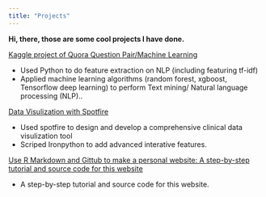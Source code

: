 ```yaml
---
title: "Projects"
---
```


__Hi, there, those are some cool projects I have done.__ 


 [Kaggle project of Quora Question Pair/Machine Learning](Kaggle_quora_pair.html)

 - Used Python to do feature extraction on NLP (including featuring tf-idf)
 - Applied machine learning algorithms (random forest, xgboost,    Tensorflow deep learning) to perform Text mining/ Natural language processing (NLP)..

 [Data Visulization with Spotfire](http://bl.ocks.org/nstrayer/37a503dd1db369a8f7e3ce21757e19ee)

- Used spotfire to design and develop a comprehensive clinical data visulization tool 
- Scriped Ironpython to add advanced interative features. 

 [Use R Markdown and Gittub to make a personal website: A step-by-step tutorial and source code for this website](https://github.com/xuejieyu/xuejieyu.github.io)

- A step-by-step tutorial and source code for this website. 